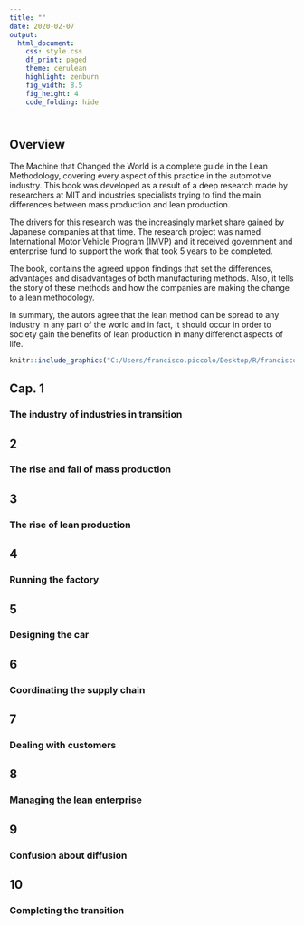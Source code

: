 ```yaml
---
title: ""
date: 2020-02-07
output:
  html_document:
    css: style.css
    df_print: paged
    theme: cerulean
    highlight: zenburn
    fig_width: 8.5
    fig_height: 4
    code_folding: hide
---
```


# {.tabset .tabset-fade .tabset-pills}

## **Overview**

The Machine that Changed the World is a complete guide in the Lean Methodology, covering every aspect of this practice in the automotive industry. This book was developed as a result of a deep research made by researchers at MIT and industries specialists trying to find the main differences between mass production and lean production. 

The drivers for this research was the increasingly market share gained by Japanese companies at that time. The research project was named International Motor Vehicle Program (IMVP) and it received government and enterprise fund to support the work that took 5 years to be completed.

The book, contains the agreed uppon findings that set the differences, advantages and disadvantages of both manufacturing methods. Also, it tells the story of these methods and how the companies are making the change to a lean methodology.

In summary, the autors agree that the lean method can be spread to any industry in any part of the world and in fact, it should occur in order to society gain the benefits of lean production in many differenct aspects of life.

```r
knitr::include_graphics("C:/Users/francisco.piccolo/Desktop/R/franciscopiccolo.github.io/images/2020-04-20_the_machine_that_changed_the_world.png")
```

## **Cap. 1**

### **The industry of industries in transition**

## **2**

### **The rise and fall of mass production**

## **3**

### **The rise of lean production**

## **4**

### **Running the factory**

## **5**

### **Designing the car**

## **6**

### **Coordinating the supply chain**

## **7**

### **Dealing with customers**

## **8**

### **Managing the lean enterprise**

## **9**

### **Confusion about diffusion**

## **10**

### **Completing the transition**
